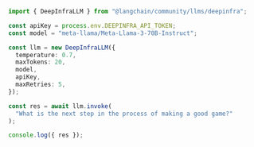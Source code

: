 ```typescript
import { DeepInfraLLM } from "@langchain/community/llms/deepinfra";

const apiKey = process.env.DEEPINFRA_API_TOKEN;
const model = "meta-llama/Meta-Llama-3-70B-Instruct";

const llm = new DeepInfraLLM({
  temperature: 0.7,
  maxTokens: 20,
  model,
  apiKey,
  maxRetries: 5,
});

const res = await llm.invoke(
  "What is the next step in the process of making a good game?"
);

console.log({ res });
```
